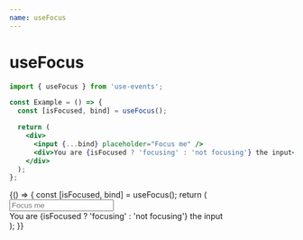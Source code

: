 ```yaml
---
name: useFocus
---
```



# useFocus

```js
import { useFocus } from 'use-events';
```

```jsx
const Example = () => {
  const [isFocused, bind] = useFocus();

  return (
    <div>
      <input {...bind} placeholder="Focus me" />
      <div>You are {isFocused ? 'focusing' : 'not focusing'} the input</div>
    </div>
  );
};
```

<Playground>
  {() => {
    const [isFocused, bind] = useFocus();
    return (
      <div>
        <input {...bind} placeholder="Focus me" />
        <div>You are {isFocused ? 'focusing' : 'not focusing'} the input</div>
      </div>
    );
  }}
</Playground>

